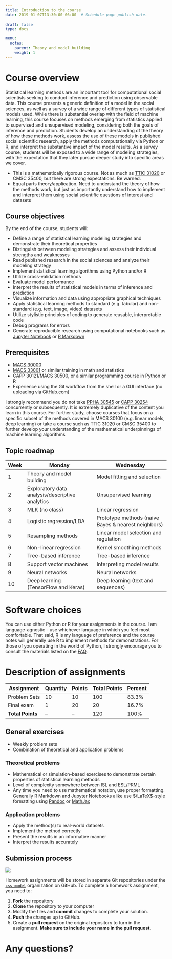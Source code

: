 ```yaml
---
title: Introduction to the course
date: 2019-01-07T13:30:00-06:00  # Schedule page publish date.
    
draft: false
type: docs

menu:
  notes:
    parent: Theory and model building
    weight: 1
---
```


# Course overview

Statistical learning methods are an important tool for computational social scientists seeking to conduct inference and prediction using observable data. This course presents a generic definition of a model in the social sciences, as well as a survey of a wide range of different types of statistical models used. While there is substantial overlap with the field of machine learning, this course focuses on methods emerging from statistics applied to supervised and unsupervised modeling, considering both the goals of inference and prediction. Students develop an understanding of the theory of how these methods work, assess the use of these models in published social scientific research, apply the methods computationally via Python or R, and interpret the substantive impact of the model results. As a survey course, students will be exposed to a wide range of modeling strategies, with the expectation that they later pursue deeper study into specific areas we cover.

* This is a mathematically rigorous course. Not as much as [TTIC 31020](http://www.ttic.edu/courses/#ml) or CMSC 35400, but there are strong expectations. Be warned.
* Equal parts theory/application. Need to understand the theory of how the methods work, but just as importantly understand how to implement and interpret them using social scientific questions of interest and datasets

## Course objectives

By the end of the course, students will:

* Define a range of statistical learning modeling strategies and demonstrate their theoretical properties
* Distinguish between modeling strategies and assess their individual strengths and weaknesses
* Read published research in the social sciences and analyze their modeling strategy
* Implement statistical learning algorithms using Python and/or R
* Utilize cross-validation methods
* Evaluate model performance
* Interpret the results of statistical models in terms of inference and prediction
* Visualize information and data using appropriate graphical techniques
* Apply statistical learning methods to standard (e.g. tabular) and non-standard (e.g. text, image, video) datasets
* Utilize stylistic principles of coding to generate reusable, interpretable code
* Debug programs for errors
* Generate reproducible research using computational notebooks such as [Jupyter Notebook](https://jupyter.org/) or [R Markdown](http://rmarkdown.rstudio.com/)

## Prerequisites

* [MACS 30000](https://github.com/UC-MACSS/persp-analysis_A18)
* [MACS 33001](https://css18.github.io/) or similar training in math and statistics
* CAPP 30121/MACS 30500, or a similar programming course in Python or R
* Experience using the Git workflow from the shell or a GUI interface (no uploading via GitHub.com)

I strongly recommend you do not take [PPHA 30545](https://harris.uchicago.edu/academics/programs-degrees/courses/machine-learning) or [CAPP 30254](https://github.com/dssg/MLforPublicPolicy) concurrently or subsequently. It is extremely duplicative of the content you learn in this course. For further study, choose courses that focus on a specific subset of the methods covered in MACS 30100 (e.g. linear models, deep learning) or take a course such as TTIC 31020 or CMSC 35400 to further develop your understanding of the mathematical underpinnings of machine learning algorithms

## Topic roadmap

| Week | Monday | Wednesday |
|------|-------------------------------------------------|-----------------------------------------------------|
| 1 | Theory and model building | Model fitting and selection |
| 2 | Exploratory data analysis/descriptive analytics | Unsupervised learning |
| 3 | MLK (no class) | Linear regression |
| 4 | Logistic regression/LDA | Prototype methods (naive Bayes & nearest neighbors) |
| 5 | Resampling methods | Linear model selection and regulation |
| 6 | Non-linear regression | Kernel smoothing methods |
| 7 | Tree-based inference | Tree-based inference |
| 8 | Support vector machines | Interpreting model results |
| 9 | Neural networks | Neural networks |
| 10 | Deep learning (TensorFlow and Keras) | Deep learning (text and sequences) |

# Software choices

You can use either Python or R for your assignments in the course. I am language-agnostic - use whichever language in which you feel most comfortable. That said, R is my language of preference and the course notes will generally use R to implement methods for demonstrations. For those of you operating in the world of Python, I strongly encourage you to consult the materials listed on the [FAQ](/faq/#for-python-users).

# Description of assignments

| Assignment | Quantity | Points | Total Points | Percent |
|------------------|----------|--------|--------------|---------|
| Problem Sets | 10 | 10 | 100 | 83.3% |
| Final exam | 1 | 20 | 20 | 16.7% |
| **Total Points** | -- | -- | 120 | 100% |

## General exercises

* Weekly problem sets
* Combination of theoretical and application problems

### Theoretical problems

* Mathematical or simulation-based exercises to demonstrate certain properties of statistical learning methods
* Level of complexity somewhere between ISL and ESL/PRML
* Any time you need to use mathematical notation, use proper formatting. Generally R Markdown and Jupyter Notebooks alike use $\LaTeX$-style formatting using [Pandoc](https://pandoc.org/MANUAL.html#math) or [MathJax](https://www.mathjax.org/)

### Application problems

* Apply the method(s) to real-world datasets
* Implement the method correctly
* Present the results in an informative manner
* Interpret the results accurately

## Submission process

![](/img/homework_workflow.png)

Homework assignments will be stored in separate Git repositories under the [`css-model`](https://github.com/css-model) organization on GitHub. To complete a homework assignment, you need to:

1. **Fork** the repository
1. **Clone** the repository to your computer
1. Modify the files and **commit** changes to complete your solution.
1. **Push** the changes up to GitHub.
1. Create a **pull request** on the original repository to turn in the assignment. **Make sure to include your name in the pull request.**

# Any questions?


